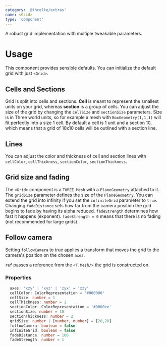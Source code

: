 ```yaml
---
category: '@threlte/extras'
name: <Grid>
type: 'component'
---
```


A robust grid implementation with multiple tweakable parameters.

<Example path="extras/grid" />

# Usage

This component provides sensible defaults. You can initialize the default grid with just `<Grid>`.

## Cells and Sections

Grid is split into cells and sections. **Cell** is meant to represent the smallest units on your grid, whereas
**section** is a group of cells. You can adjust the size of the grid by changing the `cellSize` and `sectionSize`
parameters. Size is in Three world units, so for example a mesh with `BoxGeometry(1,1,1)` will fit perfectly into
a size 1 cell. By default a cell is 1 unit and a section 10, which means that a grid of 10x10 cells will be
outlined with a section line.

## Lines

You can adjust the color and thickness of cell and section lines with `cellColor`, `cellThickness`, `sectionColor`, `sectionThickness`.

## Grid size and fading

The `<Grid>` component is a `THREE.Mesh` with a `PlaneGeometry` attached to it. The `gridSize` parameter defines the size of the `PlaneGeometry`.
You can extend the grid into infinity if you set the `infiniteGrid` parameter to `true`.
Changing `fadeDistance` sets how far from the camera position the grid begins to fade by having its alpha reduced. `fadeStrength` determines how fast it happens (exponent). `fadeStrength = 0` means that there is no fading (not recommended for large grids).

## Follow camera

Setting `followCamera` to true applies a transform that moves the grid to the camera's position on the chosen `axes`.

`ref` passes a reference from the `<T.Mesh/>` the grid is constructed on.

### Properties

```ts
  axes: 'xzy' | 'xyz' | 'zyx' = 'xzy'
  cellColor: ColorRepresentation = '#000000'
  cellSize: number = 1
  cellThickness: number = 1
  sectionColor: ColorRepresentation = '#0000ee'
  sectionSize: number = 10
  sectionThickness: number = 2
  gridSize: number | [number, number] = [20,20]
  followCamera: boolean = false
  infiniteGrid: boolean = false
  fadeDistance: number = 100
  fadeStrength: number = 1
```
